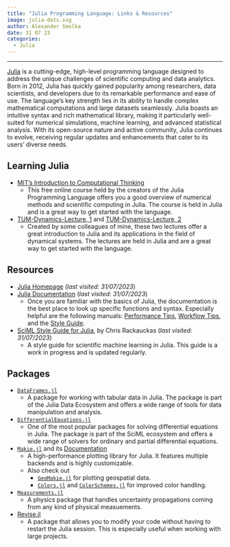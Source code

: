 ```yaml
---
title: "Julia Programming Language: Links & Resources"
image: julia-dots.svg
author: Alexander Smolka
date: 31 07 23
categories:
  - Julia
---
```

---

[Julia](https://julialang.org/) is a cutting-edge, high-level programming language designed to address the unique challenges of scientific computing and data analytics. Born in 2012, Julia has quickly gained popularity among researchers, data scientists, and developers due to its remarkable performance and ease of use. The language's key strength lies in its ability to handle complex mathematical computations and large datasets seamlessly. Julia boasts an intuitive syntax and rich mathematical library, making it particularly well-suited for numerical simulations, machine learning, and advanced statistical analysis. With its open-source nature and active community, Julia continues to evolve, receiving regular updates and enhancements that cater to its users' diverse needs.


## Learning Julia

* [MIT's Introduction to Computational Thinking](https://computationalthinking.mit.edu/Fall23/)
  - This free online course held by the creators of the Julia Programming Language offers you a good overview of numerical methods and scientific computing in Julia. The course is held in Julia and is a great way to get started with the language.
* [TUM-Dynamics-Lecture, 1](https://github.com/TUM-PIK-ESM/TUM-Dynamics-Lecture/blob/main/lectures/lecture-1/lecture1.ipynb) and [TUM-Dynamics-Lecture, 2](https://github.com/TUM-PIK-ESM/TUM-Dynamics-Lecture/blob/main/lectures/lecture-2/lecture2.ipynb)
  - Created by some colleagues of mine, these two lectures offer a great introduction to Julia and its applications in the field of dynamical systems. The lectures are held in Julia and are a great way to get started with the language.

## Resources

* [Julia Homepage](https://julialang.org/) (_last visited: 31/07/2023_)
* [Julia Documentation](https://docs.julialang.org/en/v1/) (_last visited: 31/07/2023_)
  - Once you are familiar with the basics of Julia, the documentation is the best place to look up specific functions and syntax. Especially helpful are the following manuals: [Performance Tips](https://docs.julialang.org/en/v1/manual/performance-tips/), [Workflow Tips](https://docs.julialang.org/en/v1/manual/workflow-tips/), and the [Style Guide](https://docs.julialang.org/en/v1/manual/style-guide/).
* [SciML Style Guide for Julia](https://docs.sciml.ai/SciMLStyle/stable/), by Chris Rackauckas (_last visited: 31/07/2023_)
  - A style guide for scientific machine learning in Julia. This guide is a work in progress and is updated regularly.

## Packages

* [`DataFrames.jl`](https://dataframes.juliadata.org/stable/)
  - A package for working with tabular data in Julia. The package is part of the Julia Data Ecosystem and offers a wide range of tools for data manipulation and analysis.
* [`DifferentialEquations.jl`](https://docs.sciml.ai/DiffEqDocs/stable/)
  - One of the most popular packages for solving differential equations in Julia. The package is part of the SciML ecosystem and offers a wide range of solvers for ordinary and partial differential equations.
* [`Makie.jl`](https://makie.org) and its [Documentation](https://docs.makie.org/stable/)
  - A high-performance plotting library for Julia. It features multiple backends and is highly customizable.
  - Also check out 
    + [`GeoMakie.jl`](https://geo.makie.org/stable/) for plotting geospatial data.
    + [`Colors.jl`](http://juliagraphics.github.io/Colors.jl/stable/) and [`ColorSchemes.jl`](https://juliagraphics.github.io/ColorSchemes.jl/stable/) for improved color handling.
* [`Measurements.jl`](https://docs.sciml.ai/Measurements/stable/)
  - A physics package that handles uncertainty propagations coming from any kind of physical measuements.
* [Revise.jl](https://timholy.github.io/Revise.jl/stable/)
  - A package that allows you to modify your code without having to restart the Julia session. This is especially useful when working with large projects.